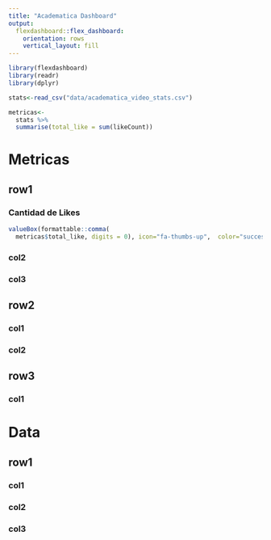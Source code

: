 ```yaml
---
title: "Academatica Dashboard"
output: 
  flexdashboard::flex_dashboard:
    orientation: rows
    vertical_layout: fill
---
```


```r
library(flexdashboard)
library(readr)
library(dplyr)
```


```r
stats<-read_csv("data/academatica_video_stats.csv")
```

```r
metricas<-
  stats %>% 
  summarise(total_like = sum(likeCount))
```


# Metricas {data-icon=fa-ruler}

## row1

### Cantidad de Likes

```r
valueBox(formattable::comma(
  metricas$total_like, digits = 0), icon="fa-thumbs-up",  color="success")
```


### col2

### col3

## row2

### col1

### col2

## row3

### col1

# Data {data-icon=fa-database}

## row1

### col1

### col2

### col3



